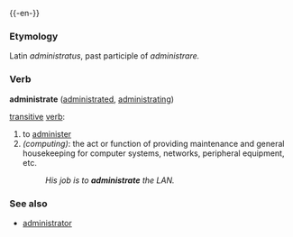 {{-en-}}

===Etymology===
Latin ''administratus'', past participle of ''administrare.''

===Verb===
'''administrate''' ([[administrated]], [[administrating]])

[[transitive]] [[verb]]:
#to [[administer]]
#''(computing)'': the act or function of providing maintenance and general housekeeping for computer systems, networks, peripheral equipment, etc.
#:''His job is to '''administrate''' the LAN.''

===See also===
*[[administrator]]